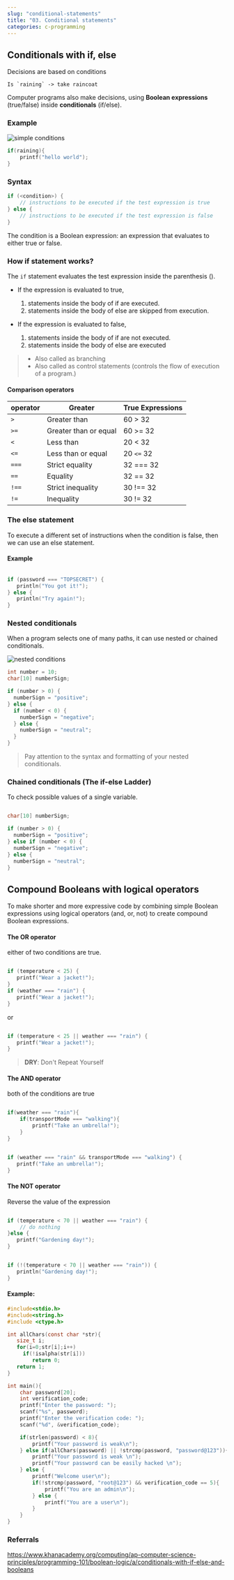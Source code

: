 ```yaml
---
slug: "conditional-statements"
title: "03. Conditional statements"
categories: c-programming
---
```


## Conditionals with if, else

Decisions are based on conditions

    Is `raining` -> take raincoat

Computer programs also make decisions, using **Boolean expressions** (true/false) inside **conditionals** (if/else).

### Example


<img src={SimpleConditions} alt="simple conditions" />

```c
if(raining){
    printf("hello world");
}
```

### Syntax

```c
if (<condition>) {
    // instructions to be executed if the test expression is true
} else {
    // instructions to be executed if the test expression is false
}
```

The condition is a Boolean expression: an expression that evaluates to either true or false.

### How if statement works?

The `if` statement evaluates the test expression inside the parenthesis ().

- If the expression is evaluated to true,

  1. statements inside the body of if are executed.
  2. statements inside the body of else are skipped from execution.

- If the expression is evaluated to false,

  1. statements inside the body of if are not executed.
  2. statements inside the body of else are executed

> - Also called as branching
> - Also called as control statements (controls the flow of execution of a program.)

#### Comparison operators

| operator | Greater               | True Expressions |
| -------- | --------------------- | ---------------- |
| `>`        | Greater than          | 60 > 32          |
| `>=`       | Greater than or equal | 60 >= 32         |
| `<`        | Less than             | 20 < 32          |
| `<=`       | Less than or equal    | 20 `<=` 32         |
| `===`      | Strict equality       | 32 === 32        |
| `==`       | Equality              | 32 == 32         |
| `!==`      | Strict inequality     | 30 !== 32        |
| `!=`       | Inequality            | 30 != 32         |

### The else statement

To execute a different set of instructions when the condition is false, then we can use an else statement.

#### Example

```c

if (password === "TOPSECRET") {
   println("You got it!");
} else {
   println("Try again!");
}

```

### Nested conditionals

When a program selects one of many paths, it can use nested or chained conditionals.


<img src={NestedConditions} alt="nested conditions" />

```c
int number = 10;
char[10] numberSign;

if (number > 0) {
  numberSign = "positive";
} else {
  if (number < 0) {
    numberSign = "negative";
  } else {
    numberSign = "neutral";
  }
}

```

> Pay attention to the syntax and formatting of your nested conditionals.

### Chained conditionals (The if-else Ladder)

To check possible values of a single variable.

```c

char[10] numberSign;

if (number > 0) {
  numberSign = "positive";
} else if (number < 0) {
  numberSign = "negative";
} else {
  numberSign = "neutral";
}
```

## Compound Booleans with logical operators

To make shorter and more expressive code by combining simple Boolean expressions using logical operators (and, or, not) to create compound Boolean expressions.

#### The OR operator

either of two conditions are true.

```c

if (temperature < 25) {
   printf("Wear a jacket!");
}
if (weather === "rain") {
   printf("Wear a jacket!");
}

```

or

```c

if (temperature < 25 || weather === "rain") {
   printf("Wear a jacket!");
}

```

> **DRY**: Don't Repeat Yourself

#### The AND operator

both of the conditions are true

```c

if(weather === "rain"){
    if(transportMode === "walking"){
        printf("Take an umbrella!");
    }
}

```

```c

if (weather === "rain" && transportMode === "walking") {
   printf("Take an umbrella!");
}
```

#### The NOT operator

Reverse the value of the expression

```c

if (temperature < 70 || weather === "rain") {
    // do nothing
}else {
   printf("Gardening day!");
}
```

```c

if (!(temperature < 70 || weather === "rain")) {
   println("Gardening day!");
}
```

#### Example:

```c
#include<stdio.h>
#include<string.h>
#include <ctype.h>

int allChars(const char *str){
   size_t i;
   for(i=0;str[i];i++)
     if(!isalpha(str[i]))
        return 0;
   return 1;
}

int main(){
    char password[20];
    int verification_code;
    printf("Enter the password: ");
    scanf("%s", password);
    printf("Enter the verification code: ");
    scanf("%d", &verification_code);

    if(strlen(password) < 8){
        printf("Your password is weak\n");
    } else if(allChars(password) || !strcmp(password, "password@123")){
        printf("Your password is weak \n");
        printf("Your password can be easily hacked \n");
    } else {
        printf("Welcome user\n");
        if(!strcmp(password, "root@123") && verification_code == 5){
            printf("You are an admin\n");
        } else {
            printf("You are a user\n");
        }
    }
}

```

### Referrals

https://www.khanacademy.org/computing/ap-computer-science-principles/programming-101/boolean-logic/a/conditionals-with-if-else-and-booleans
